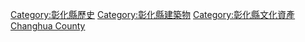 [[Category:彰化縣歷史|Category:彰化縣歷史]]
[[Category:彰化縣建築物|Category:彰化縣建築物]]
[[Category:彰化縣文化資產|Category:彰化縣文化資產]]
[[Category:台灣各地古蹟|Changhua County]]
